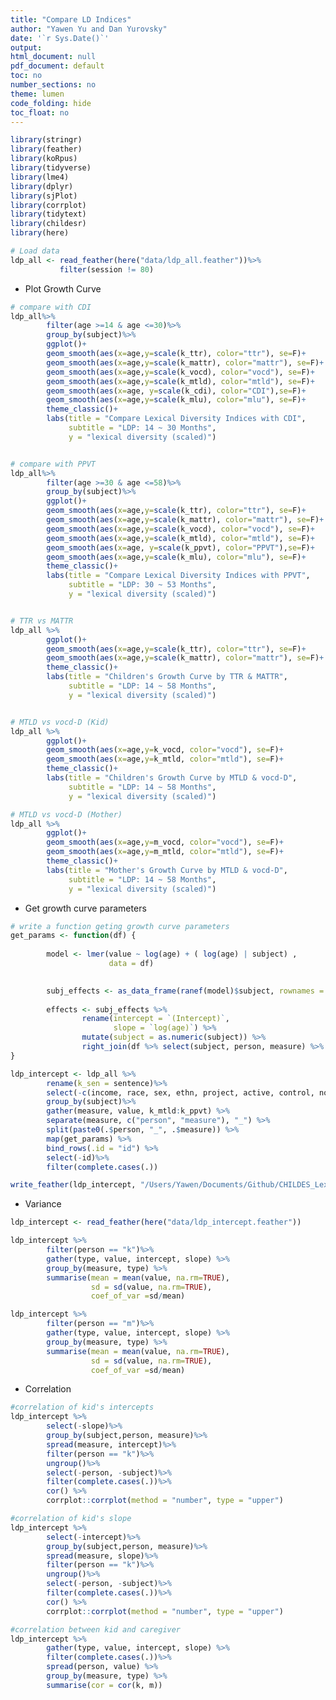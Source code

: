 ```yaml
---
title: "Compare LD Indices"
author: "Yawen Yu and Dan Yurovsky"
date: '`r Sys.Date()`'
output:
html_document: null
pdf_document: default
toc: no
number_sections: no
theme: lumen
code_folding: hide
toc_float: no
---
```

```r
library(stringr)
library(feather)
library(koRpus)
library(tidyverse)
library(lme4)
library(dplyr)
library(sjPlot)
library(corrplot)
library(tidytext)
library(childesr)
library(here)
```


```r
# Load data
ldp_all <- read_feather(here("data/ldp_all.feather"))%>%
           filter(session != 80)
```

* Plot Growth Curve
```r
# compare with CDI 
ldp_all%>%
        filter(age >=14 & age <=30)%>%
        group_by(subject)%>%
        ggplot()+
        geom_smooth(aes(x=age,y=scale(k_ttr), color="ttr"), se=F)+
        geom_smooth(aes(x=age,y=scale(k_mattr), color="mattr"), se=F)+
        geom_smooth(aes(x=age,y=scale(k_vocd), color="vocd"), se=F)+
        geom_smooth(aes(x=age,y=scale(k_mtld), color="mtld"), se=F)+
        geom_smooth(aes(x=age, y=scale(k_cdi), color="CDI"),se=F)+
        geom_smooth(aes(x=age,y=scale(k_mlu), color="mlu"), se=F)+
        theme_classic()+
        labs(title = "Compare Lexical Diversity Indices with CDI", 
             subtitle = "LDP: 14 ~ 30 Months",
             y = "lexical diversity (scaled)")


# compare with PPVT 
ldp_all%>%
        filter(age >=30 & age <=58)%>%
        group_by(subject)%>%
        ggplot()+
        geom_smooth(aes(x=age,y=scale(k_ttr), color="ttr"), se=F)+
        geom_smooth(aes(x=age,y=scale(k_mattr), color="mattr"), se=F)+
        geom_smooth(aes(x=age,y=scale(k_vocd), color="vocd"), se=F)+
        geom_smooth(aes(x=age,y=scale(k_mtld), color="mtld"), se=F)+
        geom_smooth(aes(x=age, y=scale(k_ppvt), color="PPVT"),se=F)+
        geom_smooth(aes(x=age,y=scale(k_mlu), color="mlu"), se=F)+
        theme_classic()+
        labs(title = "Compare Lexical Diversity Indices with PPVT", 
             subtitle = "LDP: 30 ~ 53 Months",
             y = "lexical diversity (scaled)")


# TTR vs MATTR
ldp_all %>%
        ggplot()+
        geom_smooth(aes(x=age,y=scale(k_ttr), color="ttr"), se=F)+
        geom_smooth(aes(x=age,y=scale(k_mattr), color="mattr"), se=F)+
        theme_classic()+
        labs(title = "Children's Growth Curve by TTR & MATTR",
             subtitle = "LDP: 14 ~ 58 Months",
             y = "lexical diversity (scaled)")


# MTLD vs vocd-D (Kid)
ldp_all %>%
        ggplot()+
        geom_smooth(aes(x=age,y=k_vocd, color="vocd"), se=F)+
        geom_smooth(aes(x=age,y=k_mtld, color="mtld"), se=F)+
        theme_classic()+
        labs(title = "Children's Growth Curve by MTLD & vocd-D",
             subtitle = "LDP: 14 ~ 58 Months",
             y = "lexical diversity (scaled)")

# MTLD vs vocd-D (Mother)
ldp_all %>%
        ggplot()+
        geom_smooth(aes(x=age,y=m_vocd, color="vocd"), se=F)+
        geom_smooth(aes(x=age,y=m_mtld, color="mtld"), se=F)+
        theme_classic()+
        labs(title = "Mother's Growth Curve by MTLD & vocd-D",
             subtitle = "LDP: 14 ~ 58 Months",
             y = "lexical diversity (scaled)")
```

* Get growth curve parameters
```r
# write a function geting growth curve parameters
get_params <- function(df) {
        
        model <- lmer(value ~ log(age) + ( log(age) | subject) ,
                      data = df)
        

        subj_effects <- as_data_frame(ranef(model)$subject, rownames = "subject")
        
        effects <- subj_effects %>%
                rename(intercept = `(Intercept)`,
                       slope = `log(age)`) %>%
                mutate(subject = as.numeric(subject)) %>%
                right_join(df %>% select(subject, person, measure) %>% distinct(.))
}

ldp_intercept <- ldp_all %>%
        rename(k_sen = sentence)%>%
        select(-c(income, race, sex, ethn, project, active, control, note, k_type, m_type)) %>%
        group_by(subject)%>%
        gather(measure, value, k_mtld:k_ppvt) %>%
        separate(measure, c("person", "measure"), "_") %>%
        split(paste0(.$person, "_", .$measure)) %>%
        map(get_params) %>%
        bind_rows(.id = "id") %>%
        select(-id)%>%
        filter(complete.cases(.))

write_feather(ldp_intercept, "/Users/Yawen/Documents/Github/CHILDES_Lexical-Diversity/data/ldp_intercept.feather")
```

* Variance 
```r
ldp_intercept <- read_feather(here("data/ldp_intercept.feather"))

ldp_intercept %>%
        filter(person == "k")%>%
        gather(type, value, intercept, slope) %>%
        group_by(measure, type) %>%
        summarise(mean = mean(value, na.rm=TRUE),
                  sd = sd(value, na.rm=TRUE),
                  coef_of_var =sd/mean) 

ldp_intercept %>%
        filter(person == "m")%>%
        gather(type, value, intercept, slope) %>%
        group_by(measure, type) %>%
        summarise(mean = mean(value, na.rm=TRUE),
                  sd = sd(value, na.rm=TRUE),
                  coef_of_var =sd/mean)
```

* Correlation
```r
#correlation of kid's intercepts
ldp_intercept %>%
        select(-slope)%>%
        group_by(subject,person, measure)%>%
        spread(measure, intercept)%>%
        filter(person == "k")%>%
        ungroup()%>%
        select(-person, -subject)%>%
        filter(complete.cases(.))%>%
        cor() %>%
        corrplot::corrplot(method = "number", type = "upper")

#correlation of kid's slope
ldp_intercept %>%
        select(-intercept)%>%
        group_by(subject,person, measure)%>%
        spread(measure, slope)%>%
        filter(person == "k")%>%
        ungroup()%>%
        select(-person, -subject)%>%
        filter(complete.cases(.))%>%
        cor() %>%
        corrplot::corrplot(method = "number", type = "upper")

#correlation between kid and caregiver
ldp_intercept %>%
        gather(type, value, intercept, slope) %>%
        filter(complete.cases(.))%>%
        spread(person, value) %>%
        group_by(measure, type) %>%
        summarise(cor = cor(k, m))
```